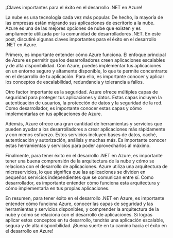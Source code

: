 ¡Claves importantes para el éxito en el desarrollo .NET en Azure!

La nube es una tecnología cada vez más popular. De hecho, la mayoría de las empresas están migrando sus aplicaciones de escritorio a la nube. Azure es una de las mejores opciones de nube que existen y es ampliamente utilizada por la comunidad de desarrolladores .NET. En este post, discutiré algunas claves importantes para el éxito en el desarrollo .NET en Azure.

Primero, es importante entender cómo Azure funciona. El enfoque principal de Azure es permitir que los desarrolladores creen aplicaciones escalables y de alta disponibilidad. Con Azure, puedes implementar tus aplicaciones en un entorno seguro y altamente disponible, lo que te permite concentrarte en el desarrollo de tu aplicación. Para ello, es importante conocer y aplicar los conceptos de escalabilidad, redundancia y tolerancia a fallos.

Otro factor importante es la seguridad. Azure ofrece múltiples capas de seguridad para proteger tus aplicaciones y datos. Estas capas incluyen la autenticación de usuarios, la protección de datos y la seguridad de la red. Como desarrollador, es importante conocer estas capas y cómo implementarlas en tus aplicaciones de Azure.

Además, Azure ofrece una gran cantidad de herramientas y servicios que pueden ayudar a los desarrolladores a crear aplicaciones más rápidamente y con menos esfuerzo. Estos servicios incluyen bases de datos, caché, autenticación y autorización, análisis y muchas más. Es importante conocer estas herramientas y servicios para poder aprovecharlos al máximo.

Finalmente, para tener éxito en el desarrollo .NET en Azure, es importante tener una buena comprensión de la arquitectura de la nube y cómo se relaciona con el desarrollo de aplicaciones. Azure utiliza una arquitectura de microservicios, lo que significa que las aplicaciones se dividen en pequeños servicios independientes que se comunican entre sí. Como desarrollador, es importante entender cómo funciona esta arquitectura y cómo implementarla en tus propias aplicaciones.

En resumen, para tener éxito en el desarrollo .NET en Azure, es importante entender cómo funciona Azure, conocer las capas de seguridad y las herramientas y servicios disponibles, y comprender la arquitectura de la nube y cómo se relaciona con el desarrollo de aplicaciones. Si logras aplicar estos conceptos en tu desarrollo, tendrás una aplicación escalable, segura y de alta disponibilidad. ¡Buena suerte en tu camino hacia el éxito en el desarrollo en Azure!